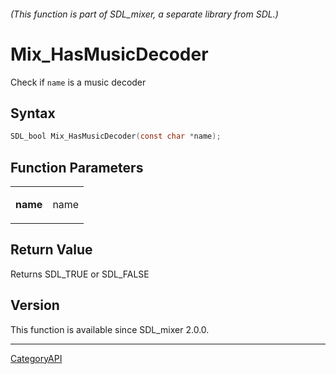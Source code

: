 ====== (This function is part of SDL_mixer, a separate library from SDL.) ======
= Mix_HasMusicDecoder =

Check if <code>name</code> is a music decoder 

== Syntax ==

<syntaxhighlight lang='c'>
SDL_bool Mix_HasMusicDecoder(const char *name);
</syntaxhighlight>

== Function Parameters ==

{|
|'''name'''
|name
|}

== Return Value ==

Returns SDL_TRUE or SDL_FALSE

== Version ==

This function is available since SDL_mixer 2.0.0.

----
[[CategoryAPI]]


